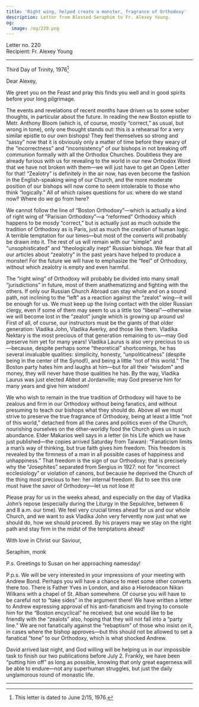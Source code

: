 ```yaml
---
title: 'Right wing, helped create a monster, fragrance of Orthodoxy'
description: Letter from Blessed Seraphim to Fr. Alexey Young.
og:
  image: /og/220.png
---
```


<div style={{textAlign:'right', fontFamily:'monospace'}}>Letter no. 220</div>
<div style={{textAlign:'left', fontFamily:'monospace'}}>Recipient: Fr. Alexey Young</div>

---

Third Day of Trinity, 1976[^1]

Dear Alexey,

We greet you on the Feast and pray this finds you well and in good spirits before your long pilgrimage.

The events and revelations of recent months have driven us to some sober thoughts, in particular about the future. In reading the new Boston epistle to Metr. Anthony Bloom (which is, of course, mostly “correct,” as usual, but wrong in tone), only one thought stands out: this is a rehearsal for a very similar epistle to our own bishops! They feel themselves so strong and “sassy” now that it is obviously only a matter of time before they weary of the “incorrectness” and “inconsistency” of our bishops in not breaking off communion formally with all the Orthodox Churches. Doubtless they are already furious with us for revealing to the world in our new Orthodox Word that we have not broken with them—we will just have to get an Open Letter for that! “Zealotry” is definitely in the air now, has even become the fashion in the English-speaking wing of our Church, and the more moderate position of our bishops will now come to seem intolerable to those who think “logically.” All of which raises questions for us: where do we stand now? Where do we go from here?

We cannot follow the line of “Boston Orthodoxy”—which is actually a kind of right wing of “Parisian Orthodoxy”—a “reformed” Orthodoxy which happens to be mosdy “correct,” but is actually just as much outside the tradition of Orthodoxy as is Paris, just as much the creation of human logic. A terrible temptation for our times—but most of the converts will probably be drawn into it. The rest of us will remain with our “simple” and “unsophisticated” and “theologically inept” Russian bishops. We fear that all our articles about “zealotry” in the past years have helped to produce a monster! For the future we will have to emphasize the “feel” of Orthodoxy, without which zealotry is empty and even harmful.

The “right wing” of Orthodoxy will probably be divided into many small “jurisdictions” in future, most of them anathematizing and fighting with the others. If only our Russian Church Abroad can stay whole and on a sound path, not inclining to the “left” as a reaction against the “zealot” wing—it will be enough for us. We must keep up the living contact with the older Russian clergy, even if some of them may seem to us a little too “liberal”—otherwise we will become lost in the “zealot” jungle which is growing up around us! First of all, of course, our instructors must be the giants of that older generation: Vladika John, Vladika Averky, and those like them. Vladika Nektary is the most precious of that generation remaining to us—may God preserve him yet for many years! Vladika Laurus is also very precious to us—because, despite perhaps some “theoretical” shortcomings, he has several invaluable qualities: simplicity, honesty, “unpoliticalness” (despite being in the center of the Synod!), and being a little “not of this world.” The Boston party hates him and laughs at him—but for all their “wisdom” and money, they will never have those qualities he has. By the way, Vladika Laurus was just elected Abbot at Jordanville; may God preserve him for many years and give him wisdom!

We who wish to remain in the true tradition of Orthodoxy will have to be zealous and firm in our Orthodoxy without being fanatics, and without presuming to teach our bishops what they should do. Above all we must strive to preserve the true fragrance of Orthodoxy, being at least a little “not of this world,” detached from all the cares and politics even of the Church, nourishing ourselves on the other-worldly food the Church gives us in such abundance. Elder Makarios well says in a letter (in his Life which we have just published—the copies arrived Saturday from Taiwan): “Fanaticism limits a man’s way of thinking, but true faith gives him freedom. This freedom is revealed by the firmness of a man in all possible cases of happiness and unhappiness.” That freedom is the sign of our Orthodoxy; that is precisely why the “Josephites” separated from Sergius in 1927: not for “incorrect ecclesiology” or violation of canons, but because he deprived the Church of the thing most precious to her: her internal freedom. But to see this one must have the savor of Orthodoxy—let us not lose it!

Please pray for us in the weeks ahead, and especially on the day of Vladika John’s repose (especially during the Liturgy in the Sepulchre, between 6 and 8 a.m. our time). We feel very crucial times ahead for us and our whole Church, and we want to ask Vladika John very fervently now just what we should do, how we should proceed. By his prayers may we stay on the right path and stay firm in the midst of the temptations ahead!

With love in Christ our Saviour,

Seraphim, monk

P.s. Greetings to Susan on her approaching namesday!

P.p.s. We will be very interested in your impressions of your meeting with Andrew Bond. Perhaps you will have a chance to meet some other converts there too. There is Father Yves in London, and also a Hierodeacon Nikan Wilkans with a chapel of St. Alban somewhere. Of course you will have to be careful not to “take sides” in the argument there! We have written a letter to Andrew expressing approval of his anti-fanaticism and trying to console him for the “Boston encyclical” he received; but one would like to be friendly with the “zealots” also, hoping that they will not fall into a “party line.” We are not fanatically against the “rebaptism” of those who insist on it, in cases where the bishop approves—but this should not be allowed to set a fanatical “tone” to our Orthodoxy, which is what shocked Andrew.

David arrived last night, and God willing will be helping us in our impossible task to finish our two publications before July 2. Frankly, we have been “putting him off” as long as possible, knowing that only great eagerness will be able to endure—not any superhuman struggles, but just the daily unglamorous round of monastic life.

---

[^1]: This letter is dated to June 2/15, 1976.
